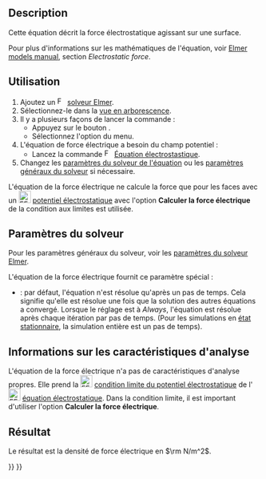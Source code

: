 <languages/>

{{Docnav/fr
|[[FEM_EquationElectrostatic/fr|Equation électrostatique]]
|[[FEM_EquationMagnetodynamic/fr|Équation magnétodynamique]]
|[[FEM_Workbench/fr|Atelier FEM]]
|IconL=FEM_EquationElectrostatic.svg
|IconR=FEM_EquationMagnetodynamic.svg
|IconC=Workbench_FEM.svg
}}

{{GuiCommand/fr
|Name=FEM EquationElectricforce
|Name/fr=FEM Équation de force électrique
|MenuLocation=Résolution → Équations électromagnétiques → Équation de force électrique
|Workbenches=[[FEM_Workbench/fr|FEM]]
|Version=0.19
|SeeAlso=[[FEM_EquationElectrostatic/fr|FEM Equation électrostatique]]
}}

==Description==

Cette équation décrit la force électrostatique agissant sur une surface.

Pour plus d'informations sur les mathématiques de l'équation, voir [http://www.elmerfem.org/blog/documentation/ Elmer models manual], section ''Electrostatic force''.

<span id="Usage"></span>
==Utilisation==

# Ajoutez un [[Image:FEM_SolverElmer.svg|16px]] [[FEM_SolverElmer/fr#Équations|solveur Elmer]].
# Sélectionnez-le dans la [[Tree_view/fr|vue en arborescence]].
# Il y a plusieurs façons de lancer la commande :
#* Appuyez sur le bouton {{Button|[[Image:FEM_EquationElectricforce.svg|16px]] [[FEM_EquationElectricforce/fr|Équation de force électrique]]}}.
#* Sélectionnez l'option {{MenuCommand|Résolution → Équations électromagnétiques → Équation de force électrique}} du menu.
# L'équation de force électrique a besoin du champ potentiel :
#* Lancez la commande [[Image:FEM_EquationElectrostatic.svg|16px|link=FEM_EquationElectrostatic/fr]] [[FEM_EquationElectrostatic/fr|Équation électrostastique]].
# Changez les [[#Param.C3.A8tres_du_solveur|paramètres du solveur de l'équation]] ou les [[FEM_SolverElmer_SolverSettings/fr|paramètres généraux du solveur]] si nécessaire.

L'équation de la force électrique ne calcule la force que pour les faces avec un [[Image:FEM_ConstraintElectrostaticPotential.svg|24px]] [[FEM_ConstraintElectrostaticPotential/fr|potentiel électrostatique]] avec l'option '''Calculer la force électrique''' de la condition aux limites est utilisée.

<span id="Solver_Settings"></span>
==Paramètres du solveur==

Pour les paramètres généraux du solveur, voir les [[FEM_SolverElmer_SolverSettings/fr|paramètres du solveur Elmer]].

L'équation de la force électrique fournit ce paramètre spécial :
* {{PropertyData|Exec Solver}} : par défaut, l'équation n'est résolue qu'après un pas de temps. Cela signifie qu'elle est résolue une fois que la solution des autres équations a convergé. Lorsque le réglage est à ''Always'', l'équation est résolue après chaque itération par pas de temps. (Pour les simulations en [[FEM_SolverElmer_SolverSettings#Type|état stationnaire]], la simulation entière est un pas de temps).

<span id="Analysis_Feature_Information"></span>
==Informations sur les caractéristiques d'analyse==

L'équation de la force électrique n'a pas de caractéristiques d'analyse propres. Elle prend la [[Image:FEM_ConstraintElectrostaticPotential.svg|24px]] [[FEM_ConstraintElectrostaticPotential/fr|condition limite du potentiel électrostatique]] de l'[[Image:FEM_EquationElectrostatic.svg|24px]] [[FEM_EquationElectrostatic/fr|équation électrostatique]]. Dans la condition limite, il est important d'utiliser l'option '''Calculer la force électrique'''.

<span id="Result"></span>
==Résultat==

Le résultat est la densité de force électrique en <math>\rm N/m^2</math>.


{{Docnav/fr
|[[FEM_EquationElectrostatic/fr|Equation électrostatique]]
|[[FEM_EquationMagnetodynamic/fr|Équation magnétodynamique]]
|[[FEM_Workbench/fr|Atelier FEM]]
|IconL=FEM_EquationElectrostatic.svg
|IconR=FEM_EquationMagnetodynamic.svg
|IconC=Workbench_FEM.svg
}}

{{FEM Tools navi{{#translation:}}}}
{{Userdocnavi{{#translation:}}}}